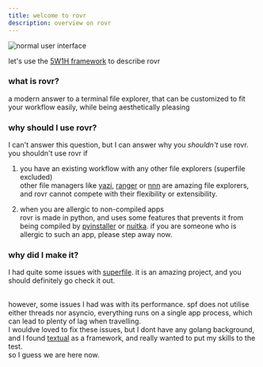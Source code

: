 ```yaml
---
title: welcome to rovr
description: overview on rovr
---
```


<img
  src="https://github.com/NSPC911/rovr/blob/master/img/0.1.0/rovr_main.png?raw=true"
  alt="normal user interface"
/>

let's use the [5W1H framework](https://en.wikipedia.org/wiki/Five_Ws) to describe rovr

### what is rovr?

a modern answer to a terminal file explorer, that can be customized to fit your workflow easily, while being aesthetically pleasing

### why should I use rovr?

I can't answer this question, but I can answer why you _shouldn't_ use rovr.
<br/>you shouldn't use rovr if

1. you have an existing workflow with any other file explorers (superfile excluded)
   <br/>other file managers like [yazi](https://github.com/sxyazi/yazi), [ranger](https://github.com/ranger/ranger) or [nnn](https://github.com/jarun/nnn) are amazing file explorers, and rovr cannot compete with their flexibility or extensibility.

2. when you are allergic to non-compiled apps
   <br/>rovr is made in python, and uses some features that prevents it from being compiled by [pyinstaller](https://github.com/pyinstaller/pyinstaller) or [nuitka](https://github.com/Nuitka/Nuitka). if you are someone who is allergic to such an app, please step away now.

### why did I make it?

I had quite some issues with [superfile](https://github.com/yorukot/superfile). it is an amazing project, and you should definitely go check it out.

<br/>however, some issues I had was with its performance. spf does not utilise either threads nor asyncio, everything runs on a single app process, which can lead to plenty of lag when travelling.
<br/>I wouldve loved to fix these issues, but I dont have any golang background, and I found [textual](https://github.com/Textualize/Textual) as a framework, and really wanted to put my skills to the test.
<br/>so I guess we are here now.
